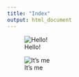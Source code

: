 ```yaml
---
title: "Index"
output: html_document
---
```


![Hello!](http://static.srcdn.com/slir/w786-h393-q90-c786:393/wp-content/uploads/Zootopia-Movie-Pixar-Concept-Art.jpg)

![It's me](http://s3.foxfilm.com/foxmovies/production/films/103/images/gallery/deadpool1-gallery-image.jpg)
